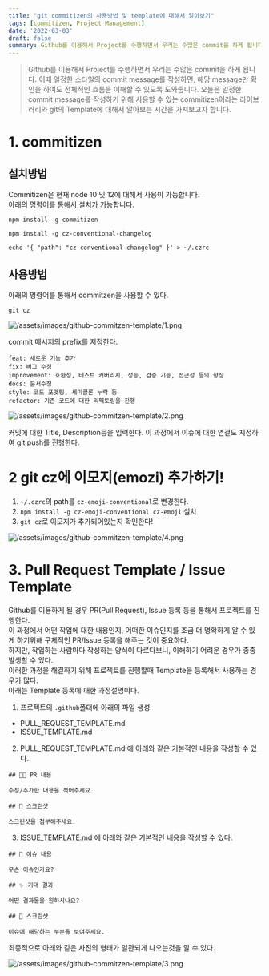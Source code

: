 ```yaml
---
title: "git commitizen의 사용방법 및 template에 대해서 알아보기"
tags: [commitizen, Project Management]
date: '2022-03-03'
draft: false
summary: Github를 이용해서 Project를 수행하면서 우리는 수많은 commit을 하게 됩니다. 이때 일정한 스타일의 commit message를 작성하면, 해당 message만 확인을 하여도 전체적인 흐름을 이해할 수 있도록 도와줍니다. 오늘은 일정한 commit message를 작성하기 위해 사용할 수 있는 commitizen이라는 라이브러리와 git의 Template에 대해서 알아보는 시간을 가져보고자 합니다.
---
```


> Github를 이용해서 Project를 수행하면서 우리는 수많은 commit을 하게 됩니다. 이때 일정한 스타일의 commit message를 작성하면, 해당 message만 확인을 하여도
> 전체적인 흐름을 이해할 수 있도록 도와줍니다. 오늘은 일정한 commit message를 작성하기 위해 사용할 수 있는 commitizen이라는 라이브러리와 git의 Template에 대해서
> 알아보는 시간을 가져보고자 합니다.

# 1. commitizen

## 설치방법

Commitizen은 현재 node 10 및 12에 대해서 사용이 가능합니다.  
아래의 명령어를 통해서 설치가 가능합니다.

```
npm install -g commitizen
```

```
npm install -g cz-conventional-changelog
```

```
echo '{ "path": "cz-conventional-changelog" }' > ~/.czrc
```

## 사용방법

아래의 명령어를 통해서 commitzen을 사용할 수 있다.

```
git cz
```

![/assets/images/github-commitzen-template/1.png](/static/images/blog/images/github-commitzen-template/1.png)

commit 메시지의 prefix를 지정한다.

```
feat: 새로운 기능 추가
fix: 버그 수정
improvement: 호환성, 테스트 커버리지, 성능, 검증 기능, 접근성 등의 향상
docs: 문서수정
style: 코드 포맷팅, 세미콜론 누락 등
refactor: 기존 코드에 대한 리펙토링을 진행
```

![/assets/images/github-commitzen-template/2.png](/static/images/blog/images/github-commitzen-template/2.png)

커밋에 대한 Title, Description등을 입력한다.
이 과정에서 이슈에 대한 연결도 지정하여 git push를 진행한다.

# 2 git cz에 이모지(emozi) 추가하기!

1. `~/.czrc`의 path를 `cz-emoji-conventional`로 변경한다.
2. `npm install -g cz-emoji-conventional cz-emoji` 설치
3. `git cz`로 이모지가 추가되어있는지 확인한다!

![/assets/images/github-commitzen-template/4.png](/static/images/blog/images/github-commitzen-template/4.png)

# 3. Pull Request Template / Issue Template

Github를 이용하게 될 경우 PR(Pull Request), Issue 등록 등을 통해서 프로젝트를 진행한다.  
이 과정에서 어떤 작업에 대한 내용인지, 어떠한 이슈인지를 조금 더 명확하게 알 수 있게 하기위해 구체적인 PR/Issue 등록을 해주는 것이 중요하다.  
하지만, 작업하는 사람마다 작성하는 양식이 다르다보니, 이해하기 어려운 경우가 종종 발생할 수 있다.  
이러한 과정을 해결하기 위해 프로젝트를 진행할때 Template을 등록해서 사용하는 경우가 많다.  
아래는 Template 등록에 대한 과정설명이다.

1. 프로젝트의 `.github`폴더에 아래의 파일 생성

- PULL_REQUEST_TEMPLATE.md
- ISSUE_TEMPLATE.md

2. PULL_REQUEST_TEMPLATE.md 에 아래와 같은 기본적인 내용을 작성할 수 있다.

```MD
## 🧑‍💻 PR 내용

수정/추가한 내용을 적어주세요.

## 📸 스크린샷

스크린샷을 첨부해주세요.

```

3. ISSUE_TEMPLATE.md 에 아래와 같은 기본적인 내용을 작성할 수 있다.

```MD
## 🤷 이슈 내용

무슨 이슈인가요?

## ✨ 기대 결과

어떤 결과물을 원하시나요?

## 📸 스크린샷

이슈에 해당하는 부분을 보여주세요.

```

최종적으로 아래와 같은 사진의 형태가 일관되게 나오는것을 알 수 있다.

![/assets/images/github-commitzen-template/3.png](/static/images/blog/images/github-commitzen-template/3.png)
